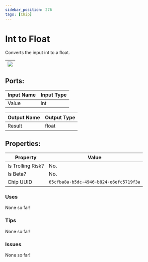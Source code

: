 ```yaml
---
sidebar_position: 276
tags: [Chip]
---
```


# Int to Float


Converts the input int to a float.

| ![](https://images-ext-2.discordapp.net/external/MPmIaQzlEPmgGWlgi-WxBBXt0Bjv_zWPkg1y1f_sy3s/https/www.recroomcircuits.com/image/circuit/absolute-value?width=206&height=108) |
|-----|

## Ports:

| Input Name | Input Type |
|-----------|-----------|
| Value | int |

| Output Name | Output Type |
|-----------|-----------|
| Result | float |

## Properties:

| Property  | Value |
|-------------------|-----------|
| Is Trolling Risk? | No. |
| Is Beta? | No. |
| Chip UUID | `65cfba8a-b5dc-4946-b824-e6efc5719f3a` |

### Uses

None so far!

### Tips

None so far!

### Issues

None so far!
